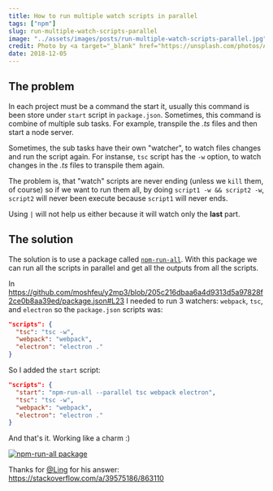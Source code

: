 ```yaml
---
title: How to run multiple watch scripts in parallel
tags: ["npm"]
slug: run-multiple-watch-scripts-parallel
image: "../assets/images/posts/run-multiple-watch-scripts-parallel.jpg"
credit: Photo by <a target="_blank" href="https://unsplash.com/photos/ApjcYVl-h-o?utm_source=unsplash&amp;utm_medium=referral&amp;utm_content=creditCopyText">Bence ▲ Boros</a> on <a href="/search/photos/parallel-space?utm_source=unsplash&amp;utm_medium=referral&amp;utm_content=creditCopyText">Unsplash</a>
date: 2018-12-05
---
```


## The problem

In each project must be a command the start it, usually this command is been store under `start` script in `package.json`. Sometimes, this command is combine of multiple sub tasks. For example, transpile the _.ts_ files and then start a node server.

Sometimes, the sub tasks have their own "watcher", to watch files changes and run the script again.
For instanse, `tsc` script has the `-w` option, to watch changes in the _.ts_ files to transpile them again.

The problem is, that "watch" scripts are never ending (unless we `kill` them, of course) so if we want to run them all, by doing `script1 -w && script2 -w`, `script2` will never been execute because `script1` will never ends.

Using `|` will not help us either because it will watch only the **last** part.

## The solution

The solution is to use a package called <a href="https://github.com/mysticatea/npm-run-all" target="_blank">`npm-run-all`</a>. With this package we can run all the scripts in parallel and get all the outputs from all the scripts.

In https://github.com/moshfeu/y2mp3/blob/205c216dbaa6a4d9313d5a97828f2ce0b8aa39ed/package.json#L23 I needed to run 3 watchers: `webpack`, `tsc`, and `electron` so the `package.json` scripts was:

```json
"scripts": {
  "tsc": "tsc -w",
  "webpack": "webpack",
  "electron": "electron ."
}
```

So I added the `start` script:

```json
"scripts": {
  "start": "npm-run-all --parallel tsc webpack electron",
  "tsc": "tsc -w",
  "webpack": "webpack",
  "electron": "electron ."
}
```

And that's it. Working like a charm :)

<a href="https://www.npmjs.com/package/npm-run-all" target="_blank">
  <img alt="npm-run-all package" src="https://nodei.co/npm/npm-run-all.png?downloads=true&downloadRank=true&stars=true" />
</a>


Thanks for <a href="https://stackoverflow.com/users/1282571/ling" target="_blank">@Ling</a> for his answer: https://stackoverflow.com/a/39575186/863110
